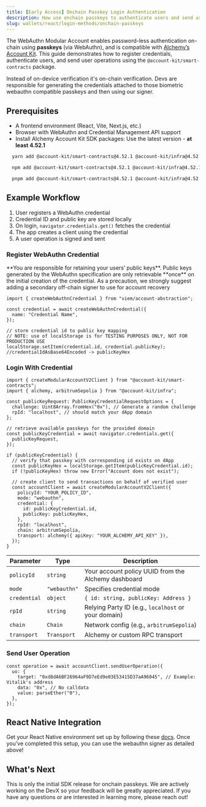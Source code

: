 ```yaml
---
title: [Early Access] Onchain Passkey Login Authentication
description: How use onchain passkeys to authenticate users and send user operations
slug: wallets/react/login-methods/onchain-passkeys
---
```


The WebAuthn Modular Account enables password-less authentication on-chain using **passkeys** (via WebAuthn), and is compatible with [Alchemy’s Account Kit](https://accountkit.alchemy.com/). This guide demonstrates how to register credentials, authenticate users, and send user operations using the `@account-kit/smart-contracts` package.

Instead of on-device verification it's on-chain verification. Devs are responsible for generating the credentials attached to those biometric webauthn compatible passkeys and then using our signer.

## Prerequisites

- A frontend environment (React, Vite, Next.js, etc.)
- Browser with WebAuthn and Credential Management API support
- Install Alchemy Account Kit SDK packages: Use the latest version - **at least 4.52.1**

<CodeBlocks>

```bash yarn
  yarn add @account-kit/smart-contracts@4.52.1 @account-kit/infra@4.52.1 viem
```

```bash npm
  npm add @account-kit/smart-contracts@4.52.1 @account-kit/infra@4.52.1 viem
```

```bash pnpm
  pnpm add @account-kit/smart-contracts@4.52.1 @account-kit/infra@4.52.1 viem
```

</CodeBlocks>

## Example Workflow

1. User registers a WebAuthn credential
2. Credential ID and public key are stored locally
3. On login, `navigator.credentials.get()` fetches the credential
4. The app creates a client using the credential
5. A user operation is signed and sent

### Register WebAuthn Credential

<Warning>
  **You are responsible for retaining your users’ public keys**. Public keys
  generated by the WebAuthn specification are only retrievable **once** on the
  initial creation of the credential. As a precaution, we strongly suggest
  adding a secondary off-chain signer to use for account recovery
</Warning>

```tsx twoslash
import { createWebAuthnCredential } from "viem/account-abstraction";

const credential = await createWebAuthnCredential({
  name: "Credential Name",
});

// store credential id to public key mapping
// NOTE: use of localStorage is for TESTING PURPOSES ONLY, NOT FOR PRODUCTION USE
localStorage.setItem(credential.id, credential.publicKey); //credentialIdAsBase64Encoded -> publicKeyHex
```

### Login With Credential

```tsx twoslash
import { createModularAccountV2Client } from "@account-kit/smart-contracts";
import { alchemy, arbitrumSepolia } from "@account-kit/infra";

const publicKeyRequest: PublicKeyCredentialRequestOptions = {
  challenge: Uint8Array.fromHex("0x"), // Generate a random challenge
  rpId: "localhost", // should match your dApp domain
};

// retrieve available passkeys for the provided domain
const publicKeyCredential = await navigator.credentials.get({
  publicKeyRequest,
});

if (publicKeyCredential) {
  // verify that passkey with corresponding id exists on dApp
  const publicKeyHex = localStorage.getItem(publicKeyCredential.id);
  if (!publicKeyHex) throw new Error("Account does not exist");

  // create client to send transactions on behalf of verified user
  const accountClient = await createModularAccountV2Client({
    policyId: "YOUR_POLICY_ID",
    mode: "webauthn",
    credential: {
      id: publicKeyCredential.id,
      publicKey: publicKeyHex,
    },
    rpId: "localhost",
    chain: arbitrumSepolia,
    transport: alchemy({ apiKey: "YOUR_ALCHEMY_API_KEY" }),
  });
}
```

<Accordion title="`createModularAccountV2Client` Parameters">

| Parameter    | Type         | Description                                         |
| ------------ | ------------ | --------------------------------------------------- |
| `policyId`   | `string`     | Your account policy UUID from the Alchemy dashboard |
| `mode`       | `"webauthn"` | Specifies credential mode                           |
| `credential` | `object`     | `{ id: string, publicKey: Address }`                |
| `rpId`       | `string`     | Relying Party ID (e.g., `localhost` or your domain) |
| `chain`      | `Chain`      | Network config (e.g., `arbitrumSepolia`)            |
| `transport`  | `Transport`  | Alchemy or custom RPC transport                     |

</Accordion>

### Send User Operation

```tsx
const operation = await accountClient.sendUserOperation({
  uo: {
    target: "0xd8dA6BF26964aF9D7eEd9e03E53415D37aA96045", // Example: Vitalik's address
    data: "0x", // No calldata
    value: parseEther("0"),
  },
});
```

## React Native Integration

Get your React Native environment set up by following these [docs](/wallets/react-native/overview). Once you’ve completed this setup, you can use the webauthn signer as detailed above!

## What's Next

This is only the initial SDK release for onchain passkeys. We are actively working on the DevX so your feedback will be greatly appreciated. If you have any questions or are interested in learning more, please reach out!
